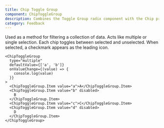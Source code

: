```yaml
---
title: Chip Toggle Group
component: ChipToggleGroup
description: Combines the Toggle Group radix component with the Chip primitive styling
category: Feedback
---
```


Used as a method for filtering a collection of data. Acts like multiple or single selection. Each chip toggles between selected and unselected. When selected, a checkmark appears as the leading icon.

```tsx preview
<ChipToggleGroup
  type="multiple"
  defaultValue={['a', 'b']}
  onValueChange={(value) => {
    console.log(value)
  }}
>
  <ChipToggleGroup.Item value="a">A</ChipToggleGroup.Item>
  <ChipToggleGroup.Item value="b" disabled>
    B
  </ChipToggleGroup.Item>
  <ChipToggleGroup.Item value="c">C</ChipToggleGroup.Item>
  <ChipToggleGroup.Item value="d" disabled>
    D
  </ChipToggleGroup.Item>
</ChipToggleGroup>
```
